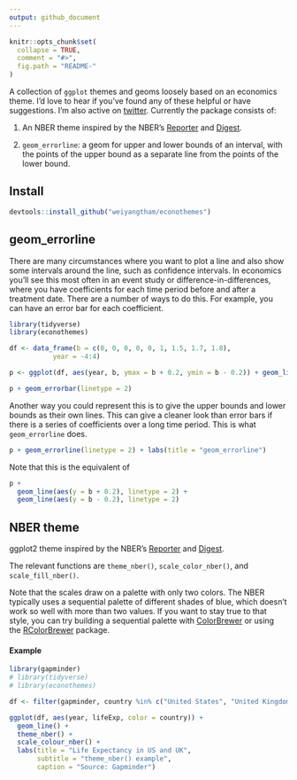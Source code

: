```yaml
---
output: github_document
---
```


<!-- README.md is generated from README.Rmd. Please edit that file -->

```r
knitr::opts_chunk$set(
  collapse = TRUE,
  comment = "#>",
  fig.path = "README-"
)
```

A collection of `ggplot` themes and geoms loosely based on an economics theme. I'd love to hear if you've found any of these helpful or have suggestions. I'm also active on [twitter](https://twitter.com/wytham88). Currently the package consists of: 

1. An NBER theme inspired by the NBER's [Reporter](http://www.nber.org/reporter/) and [Digest](http://www.nber.org/digest/). 

1. `geom_errorline`: a geom for upper and lower bounds of an interval, with the points of the upper bound as a separate line from the points of the lower bound.

## Install
```r
devtools::install_github("weiyangtham/econothemes")
```

## geom_errorline

There are many circumstances where you want to plot a line and also show some intervals around the line, such as confidence intervals. In economics you’ll see this most often in an event study or difference-in-differences, where you have coefficients for each time period before and after a treatment date. There are a number of ways to do this. For example, you can have an error bar for each coefficient.

```r
library(tidyverse)
library(econothemes)

df <- data_frame(b = c(0, 0, 0, 0, 0, 1, 1.5, 1.7, 1.8), 
           year = -4:4)

p <- ggplot(df, aes(year, b, ymax = b + 0.2, ymin = b - 0.2)) + geom_line() 

p + geom_errorbar(linetype = 2)
```

Another way you could represent this is to give the upper bounds and lower bounds as their own lines. This can give a cleaner look than error bars if there is a series of coefficients over a long time period. This is what `geom_errorline` does. 

```r
p + geom_errorline(linetype = 2) + labs(title = "geom_errorline")
```

Note that this is the equivalent of 

```r
p + 
  geom_line(aes(y = b + 0.2), linetype = 2) +
  geom_line(aes(y = b - 0.2), linetype = 2)
```


## NBER theme

ggplot2 theme inspired by the NBER's [Reporter](http://www.nber.org/reporter/) and [Digest](http://www.nber.org/digest/). 

The relevant functions are `theme_nber()`, `scale_color_nber()`, and `scale_fill_nber()`. 

Note that the scales draw on a palette with only two colors. The NBER typically uses a sequential palette of different shades of blue, which doesn't work so well with more than two values. If you want to stay true to that style, you can try building a sequential palette with [ColorBrewer](http://colorbrewer2.org/#type=sequential&scheme=Blues&n=3) or using the [RColorBrewer](https://cran.rstudio.com/web/packages/RColorBrewer/RColorBrewer.pdf) package. 

#### Example
```r
library(gapminder)
# library(tidyverse)
# library(econothemes)

df <- filter(gapminder, country %in% c("United States", "United Kingdom"))

ggplot(df, aes(year, lifeExp, color = country)) + 
  geom_line() + 
  theme_nber() + 
  scale_colour_nber() + 
  labs(title = "Life Expectancy in US and UK", 
       subtitle = "theme_nber() example", 
       caption = "Source: Gapminder")

```

